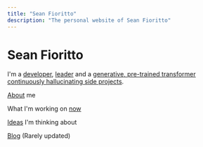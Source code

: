 ```yaml
---
title: "Sean Fioritto"
description: "The personal website of Sean Fioritto"
---
```


# Sean Fioritto

I'm a [developer](https://github.com/sfioritto), [leader](http://www.sofwarellc.com) and a [generative, pre-trained transformer continuously hallucinating side projects](/graveyard/).

[About](/about/) me

What I'm working on [now](/now/)

[Ideas](/ideas/) I'm thinking about

[Blog](/blog/) (Rarely updated)
